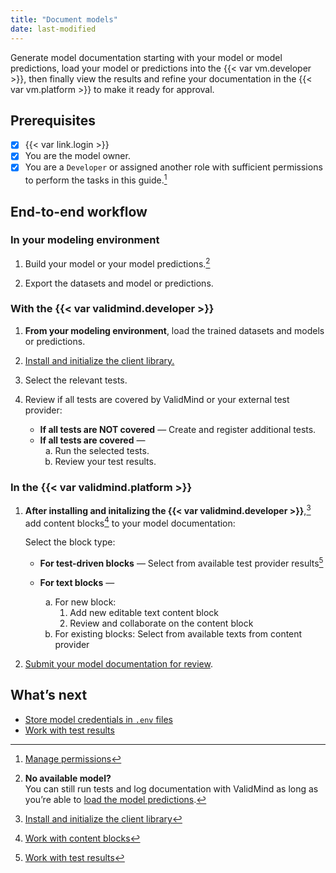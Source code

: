 ```yaml
---
title: "Document models"
date: last-modified
---
```


Generate model documentation starting with your model or model predictions, load your model or predictions into the {{< var vm.developer >}}, then finally view the results and refine your documentation in the {{< var vm.platform >}} to make it ready for approval.

::: {.prereq}

## Prerequisites 

- [x] {{< var link.login >}}
- [x] You are the model owner.
- [x] You are a `Developer` or assigned another role with sufficient permissions to perform the tasks in this guide.[^1]

:::

## End-to-end workflow  

### In your modeling environment

1. Build your model or your model predictions.[^2]

2. Export the datasets and model or predictions.

### With the {{< var validmind.developer >}}

1. **From your modeling environment**, load the trained datasets and models or predictions.

2. [Install and initialize the client library.](install-and-initialize-client-library.qmd)

3. Select the relevant tests.

4. Review if all tests are covered by ValidMind or your external test provider:
    
   - **If all tests are NOT covered** — Create and register additional tests.
   - **If all tests are covered** — 
      a. Run the selected tests.
      b. Review your test results. 

### In the {{< var validmind.platform >}}

1. **After installing and initalizing the {{< var validmind.developer >}}**,[^4] add content blocks[^3] to your model documentation: 
   
   Select the block type:
   
      - **For test-driven blocks** — Select from available test provider results[^5]
      - **For text blocks** — 
         
         a. For new block:
            1. Add new editable text content block
            2. Review and collaborate on the content block
         b. For existing blocks: Select from available texts from content provider

2. [Submit your model documentation for review](/guide/model-documentation/submit-for-approval.qmd).

## What's next 

- [Store model credentials in `.env` files](store-credentials-in-env-file.qmd)
- [Work with test results](work-with-test-results.qmd)


<!-- FOOTNOTES -->

[^1]: [Manage permissions](/guide/configuration/manage-permissions.qmd)

[^2]: 

   **No available model?**<br>
   You can still run tests and log documentation with ValidMind as long as you're able to [load the model predictions](/faq/faq-documentation.qmd#can-i-run-tests-and-log-documentation-without-having-a-model-available). 

[^3]: [Work with content blocks](/guide/model-documentation/work-with-content-blocks.qmd)

[^4]: [Install and initialize the client library](install-and-initialize-client-library.qmd)

[^5]: [Work with test results](work-with-test-results.qmd)

